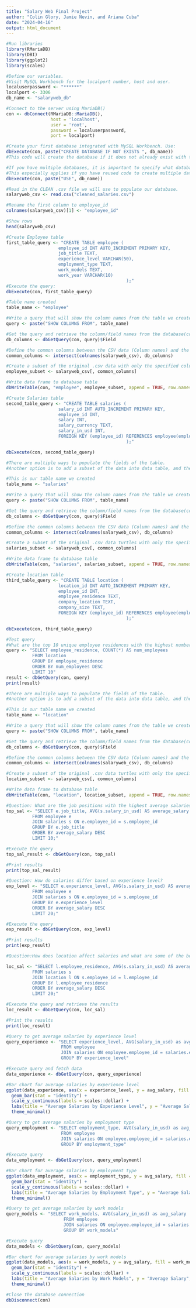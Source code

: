 ---
title: "Salary Web Final Project"
author: "Colin Glory, Jamie Nevin, and Ariana Cuba"
date: "2024-04-16"
output: html_document
---

```{r setup, include=FALSE}
#Run libraries
library(RMariaDB)
library(DBI)
library(ggplot2)
library(scales)
```


```{r}
#Define our variables. 
#Visit MySQL Workbench for the localport number, host and user.
localuserpassword <- "******" 
localport <- 3306 
db_name <- "salaryweb_db" 
```


```{r}
#Connect to the server using MariaDB()
con <- dbConnect(RMariaDB::MariaDB(), 
                 host = 'localhost',
                 user = 'root',
                 password = localuserpassword,
                 port = localport)
```


```{r}
#Create your first database integrated with MySQL Workbench. Use:
dbExecute(con, paste("CREATE DATABASE IF NOT EXISTS ", db_name))
#This code will create the database if it does not already exist with the db_name you defined above.

#If you have multiple databases, it is important to specify what database you are using.
#This especially applies if you have reused code to create multiple databases
dbExecute(con, paste("USE", db_name))

```

```{r}
#Read in the CLEAN .csv file we will use to populate our database. 
salaryweb_csv <- read.csv("cleaned_salaries.csv")
```

```{r}
#Rename the first column to employee_id
colnames(salaryweb_csv)[1] <- "employee_id"
```

```{r}
#Show rows
head(salaryweb_csv)
```

```{r}
#Create Employee table
first_table_query <- "CREATE TABLE employee ( 
                    employee_id INT AUTO_INCREMENT PRIMARY KEY,
                    job_title TEXT,
                    experience_level VARCHAR(50),
                    employment_type TEXT,
                    work_models TEXT,
                    work_year VARCHAR(10)
                                              );"
#Execute the query:
dbExecute(con, first_table_query)
```

```{r}
#Table name created
table_name <- "employee"

#Write a query that will show the column names from the table we created
query <- paste("SHOW COLUMNS FROM", table_name)

#Get the query and retrieve the column/field names from the database(con)
db_columns <- dbGetQuery(con, query)$Field

#Define the common columns between the CSV data (Column names) and the database (Table fields)
common_columns <- intersect(colnames(salaryweb_csv), db_columns)

```

```{r}
#Create a subset of the original .csv data with only the specified column names.
employee_subset <- salaryweb_csv[, common_columns]
```

```{r}
#Write data frame to database table
dbWriteTable(con, "employee", employee_subset, append = TRUE, row.names = FALSE)
```


```{r}
#Create Salaries table
second_table_query <- "CREATE TABLE salaries ( 
                    salary_id INT AUTO_INCREMENT PRIMARY KEY,
                    employee_id INT,
                    salary INT, 
                    salary_currency TEXT,
                    salary_in_usd INT,
                    FOREIGN KEY (employee_id) REFERENCES employee(employee_id)
                                              );"

dbExecute(con, second_table_query)
```

```{r}
#There are multiple ways to populate the fields of the table. 
#Another option is to add a subset of the data into data table, and then populate the database table.

#This is our table name we created
table_name <- "salaries"

#Write a query that will show the column names from the table we created
query <- paste("SHOW COLUMNS FROM", table_name)

#Get the query and retrieve the column/field names from the database(con)
db_columns <- dbGetQuery(con, query)$Field

#Define the common columns between the CSV data (Column names) and the database (Table fields)
common_columns <- intersect(colnames(salaryweb_csv), db_columns)

```


```{r}
#Create a subset of the original .csv data turtles with only the specified column names.
salaries_subset <- salaryweb_csv[, common_columns]
```

```{r}
#Write data frame to database table
dbWriteTable(con, "salaries", salaries_subset, append = TRUE, row.names = FALSE)
```


```{r}
#Create location table
third_table_query <- "CREATE TABLE location ( 
                    location_id INT AUTO_INCREMENT PRIMARY KEY,
                    employee_id INT,
                    employee_residence TEXT,
                    company_location TEXT,
                    company_size TEXT,
                    FOREIGN KEY (employee_id) REFERENCES employee(employee_id)
                                              );"

dbExecute(con, third_table_query)
```


```{r}
#Test query
#What are the top 10 unique employee residences with the highest number of employees?
query <- "SELECT employee_residence, COUNT(*) AS num_employees 
          FROM location 
          GROUP BY employee_residence 
          ORDER BY num_employees DESC 
          LIMIT 10"
result <- dbGetQuery(con, query)
print(result)
```

```{r}
#There are multiple ways to populate the fields of the table. 
#Another option is to add a subset of the data into data table, and then populate the database table.

#This is our table name we created
table_name <- "location"

#Write a query that will show the column names from the table we created
query <- paste("SHOW COLUMNS FROM", table_name)

#Get the query and retrieve the column/field names from the database(con)
db_columns <- dbGetQuery(con, query)$Field

#Define the common columns between the CSV data (Column names) and the database (Table fields)
common_columns <- intersect(colnames(salaryweb_csv), db_columns)
```

```{r}
#Create a subset of the original .csv data turtles with only the specified column names.
location_subset <- salaryweb_csv[, common_columns]
```

```{r}
#Write data frame to database table
dbWriteTable(con, "location", location_subset, append = TRUE, row.names = FALSE)
```


```{r}
#Question: What are the job positions with the highest average salaries?
top_sal <- "SELECT e.job_title, AVG(s.salary_in_usd) AS average_salary
          FROM employee e
          JOIN salaries s ON e.employee_id = s.employee_id
          GROUP BY e.job_title
          ORDER BY average_salary DESC
          LIMIT 10;"

#Execute the query
top_sal_result <- dbGetQuery(con, top_sal)

#Print results
print(top_sal_result)
```

```{r}
#Question: How do salaries differ based on experience level?
exp_level <- "SELECT e.experience_level, AVG(s.salary_in_usd) AS average_salary
          FROM employee e
          JOIN salaries s ON e.employee_id = s.employee_id
          GROUP BY e.experience_level
          ORDER BY average_salary DESC
          LIMIT 20;"

#Execute the query 
exp_result <- dbGetQuery(con, exp_level)

#Print results
print(exp_result)
```


```{r}
#Question:How does location affect salaries and what are some of the best locations for highest salaries?

loc_sal <- "SELECT l.employee_residence, AVG(s.salary_in_usd) AS average_salary
          FROM salaries s
          JOIN location l ON s.employee_id = l.employee_id
          GROUP BY l.employee_residence
          ORDER BY average_salary DESC
          LIMIT 20;"

#Execute the query and retrieve the results
loc_result <- dbGetQuery(con, loc_sal)

#Print the results
print(loc_result)

```


```{r}
#Query to get average salaries by experience level
query_experience <- "SELECT experience_level, AVG(salary_in_usd) as avg_salary 
                     FROM employee 
                     JOIN salaries ON employee.employee_id = salaries.employee_id 
                     GROUP BY experience_level"

#Execute query and fetch data
data_experience <- dbGetQuery(con, query_experience)

#Bar chart for average salaries by experience level
ggplot(data_experience, aes(x = experience_level, y = avg_salary, fill = experience_level)) +
  geom_bar(stat = "identity") +
  scale_y_continuous(labels = scales::dollar) +
  labs(title = "Average Salaries by Experience Level", y = "Average Salary", x = "Experience Level") +
  theme_minimal()
```


```{r}
#Query to get average salaries by employment type
query_employment <- "SELECT employment_type, AVG(salary_in_usd) as avg_salary 
                     FROM employee 
                     JOIN salaries ON employee.employee_id = salaries.employee_id 
                     GROUP BY employment_type"

#Execute query
data_employment <- dbGetQuery(con, query_employment)

#Bar chart for average salaries by employment type
ggplot(data_employment, aes(x = employment_type, y = avg_salary, fill = employment_type)) +
  geom_bar(stat = "identity") +
  scale_y_continuous(labels = scales::dollar) +
  labs(title = "Average Salaries by Employment Type", y = "Average Salary", x = "Employment Type") +
  theme_minimal()
```
```{r}
#Query to get average salaries by work models
query_models <- "SELECT work_models, AVG(salary_in_usd) as avg_salary 
                      FROM employee 
                      JOIN salaries ON employee.employee_id = salaries.employee_id 
                      GROUP BY work_models"

#Execute query 
data_models <- dbGetQuery(con, query_models)

#Bar chart for average salaries by work models
ggplot(data_models, aes(x = work_models, y = avg_salary, fill = work_models)) +
  geom_bar(stat = "identity") +
  scale_y_continuous(labels = scales::dollar) +
  labs(title = "Average Salaries by Work Models", y = "Average Salary", x = "Work Models") +
  theme_minimal()
```

```{r}
#Close the database connection 
dbDisconnect(con)
```

